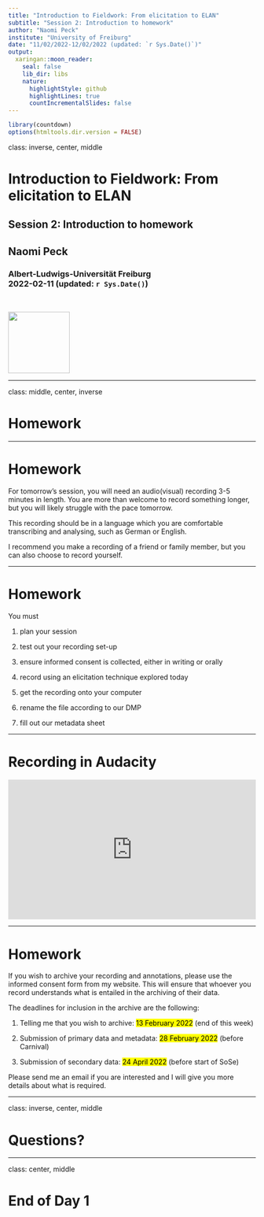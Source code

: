 ```yaml
---
title: "Introduction to Fieldwork: From elicitation to ELAN"
subtitle: "Session 2: Introduction to homework"
author: "Naomi Peck"
institute: "University of Freiburg"
date: "11/02/2022-12/02/2022 (updated: `r Sys.Date()`)"
output:
  xaringan::moon_reader:
    seal: false
    lib_dir: libs
    nature:
      highlightStyle: github
      highlightLines: true
      countIncrementalSlides: false
---
```

```r
library(countdown)
options(htmltools.dir.version = FALSE)
```

class: inverse, center, middle


# Introduction to Fieldwork: From elicitation to ELAN <br>
## Session 2: Introduction to homework &nbsp;

## Naomi Peck &nbsp;

### Albert-Ludwigs-Universität Freiburg <br> 2022-02-11 (updated: `r Sys.Date()`)
&nbsp;

<img src="freiburg-logo.png" height="125px"/>

<!-- insert VJS logo too? figure this out -->

---

class: middle, center, inverse

# Homework

---

# Homework

For tomorrow's session, you will need an audio(visual) recording 3-5 minutes in length. You are more than welcome to record something longer, but you will likely struggle with the pace tomorrow.

This recording should be in a language which you are comfortable transcribing and analysing, such as German or English.

I recommend you make a recording of a friend or family member, but you can also choose to record yourself.

---

# Homework

You must

1. plan your session

1. test out your recording set-up

1. ensure informed consent is collected, either in writing or orally

1. record using an elicitation technique explored today

1. get the recording onto your computer

1. rename the file according to our DMP

1. fill out our metadata sheet

---

# Recording in Audacity

<div style="position: relative; padding-bottom: 56.25%; height: 0;"><iframe src="https://www.loom.com/embed/4753986c67be4e89bc0a058902d89435" frameborder="0" webkitallowfullscreen mozallowfullscreen allowfullscreen style="position: absolute; top: 0; left: 0; width: 100%; height: 100%;"></iframe></div>

---

# Homework

If you wish to archive your recording and annotations, please use the informed consent form from my website. This will ensure that whoever you record understands what is entailed in the archiving of their data.

The deadlines for inclusion in the archive are the following:

1. Telling me that you wish to archive: <mark>13 February 2022</mark> (end of this week)

1. Submission of primary data and metadata: <mark>28 February 2022</mark> (before Carnival)

1. Submission of secondary data: <mark>24 April 2022</mark> (before start of SoSe)

Please send me an email if you are interested and I will give you more details about what is required.

---

class: inverse, center, middle

# Questions?

---

class: center, middle

# End of Day 1